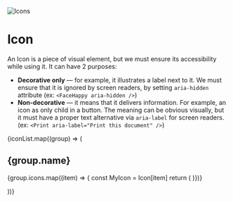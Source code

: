 
<style>
  {`
    .spacer {
      height: 24px
    }
  `}
</style>

<img src={Cover} alt="Icons" />

<div className="spacer" />

# Icon

An Icon is a piece of visual element, but we must ensure its accessibility while using it. It can have 2 purposes:

- **Decorative only** — for example, it illustrates a label next to it. We must ensure that it is ignored by screen readers, by setting `aria-hidden` attribute (ex: `<FaceHappy aria-hidden />`)
- **Non-decorative** — it means that it delivers information. For example, an icon as only child in a button. The meaning can be obvious visually, but it must have a proper text alternative via `aria-label` for screen readers. (ex: `<Print aria-label="Print this document" />`)

<div className="spacer" />

{iconList.map((group) => (

<div key={group.name}>

<h2 style={{ marginTop: 32, marginBottom: 24 }}>{group.name}</h2>

  <IconGallery>
    {group.icons.map((item) => {
      const MyIcon = Icon[item]
      return (
      <IconItem key={item} name={item}>
        <MyIcon />
      </IconItem>
    )})}
  </IconGallery>
</div>

))}
